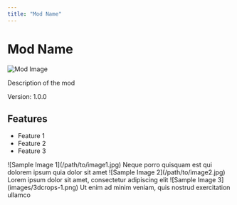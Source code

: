 ---
title: "Mod Name"
---

# Mod Name

<div style={{display: 'flex', justifyContent: 'space-between'}}>
  <div>
    <img src="/logo/docusaurus.png" alt="Mod Image" />
  </div>
  <div>
    <p>Description of the mod</p>
    <p>Version: 1.0.0</p>
  </div>
</div>

## Features

- Feature 1
- Feature 2
- Feature 3

<CardGroup>
  <Card title="First Card" icon="image">
    ![Sample Image 1](/path/to/image1.jpg)
    Neque porro quisquam est qui dolorem ipsum quia dolor sit amet
  </Card>
  <Card title="Second Card" icon="photo">
    ![Sample Image 2](/path/to/image2.jpg)
    Lorem ipsum dolor sit amet, consectetur adipiscing elit
  </Card>
  <Card title="Third Card" icon="picture">
    ![Sample Image 3](images/3dcrops-1.png)
    Ut enim ad minim veniam, quis nostrud exercitation ullamco
  </Card>
</CardGroup>